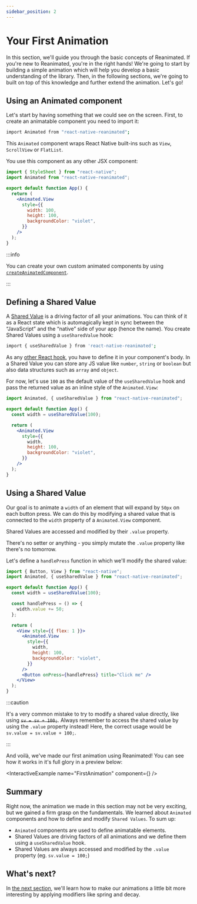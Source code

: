 ```yaml
---
sidebar_position: 2
---
```



# Your First Animation

In this section, we'll guide you through the basic concepts of Reanimated. If you're new to Reanimated, you're in the right hands! We're going to start by building a simple animation which will help you develop a basic understanding of the library. Then, in the following sections, we're going to built on top of this knowledge and further extend the animation. Let's go!

## Using an Animated component

Let's start by having something that we could see on the screen. First, to create an animatable component you need to import it:

```bash
import Animated from "react-native-reanimated";
```

This `Animated` component wraps React Native built-ins such as `View`, `ScrollView` or `FlatList`.

You use this component as any other JSX component:

```jsx {6}
import { StyleSheet } from "react-native";
import Animated from "react-native-reanimated";

export default function App() {
  return (
    <Animated.View
      style={{
        width: 100,
        height: 100,
        backgroundColor: "violet",
      }}
    />
  );
}
```

:::info

You can create your own custom animated components by using [`createAnimatedComponent`](/api/createAnimatedComponent).

:::

## Defining a Shared Value

A [Shared Value](/learn-more/shared-value) is a driving factor of all your animations. You can think of it as a React state which is automagically kept in sync between the “JavaScript” and the “native” side of your app (hence the name). You create Shared Values using a `useSharedValue` hook:

```bash
import { useSharedValue } from 'react-native-reanimated';
```

As any [other React hook](https://reactjs.org/docs/hooks-rules.html), you have to define it in your component's body. In a Shared Value you can store any JS value like `number`, `string` or `boolean` but also data structures such as `array` and `object`.

For now, let's use `100` as the default value of the `useSharedValue` hook and pass the returned value as an inline style of the `Animated.View`:

```jsx {4,9}
import Animated, { useSharedValue } from "react-native-reanimated";

export default function App() {
  const width = useSharedValue(100);

  return (
    <Animated.View
      style={{
        width,
        height: 100,
        backgroundColor: "violet",
      }}
    />
  );
}
```

## Using a Shared Value

Our goal is to animate a `width` of an element that will expand by `50px` on each button press. We can do this by modifying a shared value that is connected to the `width` property of a `Animated.View` component.

Shared Values are accessed and modified by their `.value` property.

There's no setter or anything - you simply mutate the `.value` property like there's no tomorrow.

Let's define a `handlePress` function in which we'll modify the shared value:

```jsx {8,20}
import { Button, View } from "react-native";
import Animated, { useSharedValue } from "react-native-reanimated";

export default function App() {
  const width = useSharedValue(100);

  const handlePress = () => {
    width.value += 50;
  };

  return (
    <View style={{ flex: 1 }}>
      <Animated.View
        style={{
          width,
          height: 100,
          backgroundColor: "violet",
        }}
      />
      <Button onPress={handlePress} title="Click me" />
    </View>
  );
}
```

:::caution

It's a very common mistake to try to modify a shared value directly, like using ~~`sv = sv + 100;`~~. Always remember to access the shared value by using the `.value` property instead! Here, the correct usage would be `sv.value = sv.value + 100;`.

:::

And voilà, we've made our first animation using Reanimated! You can see how it works in it's full glory in a preview below:

<InteractiveExample name="FirstAnimation" component={<FirstAnimation />} />

## Summary

Right now, the animation we made in this section may not be very exciting, but we gained a firm grasp on the fundamentals. We learned about `Animated` components and how to define and modify `Shared Values`. To sum up:

- `Animated` components are used to define animatable elements.
- Shared Values are driving factors of all animations and we define them using a `useSharedValue` hook.
- Shared Values are always accessed and modified by the `.value` property (eg. `sv.value = 100;`)

## What's next?

In [the next section](applying-modifiers), we'll learn how to make our animations a little bit more interesting by applying modifiers like spring and decay.
